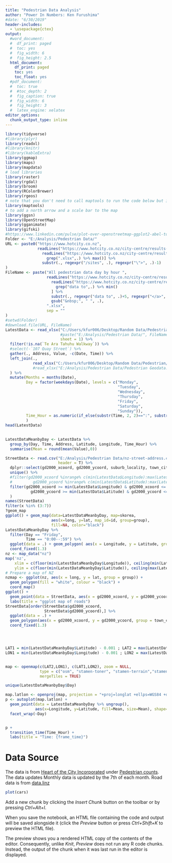 ---
title: "Pedestrian Data Analysis"
author: "Power In Numbers: Ken Furushima"
#date: "6/30/2019"
header-includes:
  - \usepackage{ctex}
output:
  #word_document:
  #  df_print: paged
  #  toc: yes
  #  fig_width: 6 
  #  fig_height: 2.5
  html_document:
    df_print: paged
    toc: yes
    toc_float: yes
  #pdf_document:
  #  toc: true
  #  #toc_depth: 2
  #  fig_caption: true
  #  fig_width: 6
  #  fig_height: 3
  #  latex_engine: xelatex
editor_options:
  chunk_output_type: inline
---


```{r results="hide", echo = FALSE, include=FALSE}
library(tidyverse)
#library(plyr)
library(readxl)
#library(knitr)
#library(kableExtra)
library(ggmap)
library(maps)
library(mapdata)
# load libraries
library(raster)
library(rgdal)
library(broom)
library(RColorBrewer)
library(rgeos)
# note that you don't need to call maptools to run the code below but it needs to be installed.
library(maptools)
# to add a north arrow and a scale bar to the map
library(ggsn)
library(OpenStreetMap)
library(gganimate)
library(gifski)
#https://www.linkedin.com/pulse/plot-over-openstreetmap-ggplot2-abel-tortosa-andreu/
Folder <- "E:/Analysis/Pedestrian Data/"
URL <- paste0("https://www.hotcity.co.nz",
              readLines("https://www.hotcity.co.nz/city-centre/results-and-statistics/pedestrian-counts")[
                readLines("https://www.hotcity.co.nz/city-centre/results-and-statistics/pedestrian-counts") %>%
                  grep(".xlsx",.) %>% max()] %>% 
                substr(., regexpr("/sites", .), regexpr("\">", .)-1)
)
FileName <- paste("All pedestrian data day by hour ",
                  readLines("https://www.hotcity.co.nz/city-centre/results-and-statistics/pedestrian-counts")[
                    readLines("https://www.hotcity.co.nz/city-centre/results-and-statistics/pedestrian-counts") %>%
                      grep("data to",.) %>% min()
                    ] %>% 
                    substr(., regexpr("data to", .)+5, regexpr("</a>", .)-1) %>% 
                    gsub("&nbsp;", " ", .),
                  ".xlsx",
                  sep = ""
)
#setwd(Folder)
#download.file(URL, FileName) 
LatestData <- read_xlsx("C:/Users/kfur006/Desktop/Random Data/Pedestrian/All pedestrian data day by hour to 30 June 2019.xlsx",
                        #paste("E:/Analysis/Pedestrian Data/", FileName, sep = ""),
                        sheet = 1) %>% 
  filter(!is.na(`Te Ara Tahuhu Walkway`)) %>%
  #select(-`107 Quay Street`) %>% 
  gather(., Address, Value, -c(Date, Time)) %>% 
  left_join(.,
            read_xlsx("C:/Users/kfur006/Desktop/Random Data/Pedestrian/Pedestrian Geodata.xlsx", sheet = 1)
            #read_xlsx("E:/Analysis/Pedestrian Data/Pedestrian Geodata.xlsx", sheet = 1),
  ) %>% 
  mutate(Months = months(Date),
         Day = factor(weekdays(Date), levels = c("Monday",
                                                 "Tuesday",
                                                 "Wednesday",
                                                 "Thursday",
                                                 "Friday",
                                                 "Saturday",
                                                 "Sunday")),
         Time_Hour = as.numeric(if_else(substr(Time, 2, 2)==":", substr(Time, 1, 1), substr(Time, 1, 2))),
         )
head(LatestData)

  
LatestDataMeanbyDay <- LatestData %>% 
  group_by(Day, Time, Address, Latitude, Longitude, Time_Hour) %>% 
  summarise(Mean = round(mean(Value),0))

StreetData <- read.csv("E:/Analysis/Pedestrian Data/nz-street-address.csv",
                       header = T) %>%
  dplyr::select(gd2000_xcoord, gd2000_ycoord, suburb_locality, town_city) %>% 
  unique() %>% 
  #filter(gd2000_xcoord %inrange% c(min(LatestData$Longitude):max(LatestData$Longitude)),
  #         gd2000_ycoord %inrange% c(min(LatestData$Latitude):max(LatestData$Latitude)),
  filter(gd2000_xcoord >= min(LatestData$Longitude) & gd2000_xcoord <= max(LatestData$Longitude) &
           gd2000_ycoord >= min(LatestData$Latitude) & gd2000_ycoord <= max(LatestData$Latitude)
  )
names(StreetData)
filter(x %in% (3:7))
?geom_map
ggplot() + geom_map(data=LatestDataMeanbyDay, map=skorea, 
                    aes(x=long, y=lat, map_id=id, group=group),
                    fill=NA, color="black")
LatestDataMeanbyDay %>% 
  filter(Day == "Friday",
         Time == "0:00--:59") %>% 
  ggplot(data = .) + geom_polygon( aes(x = Longitude, y = Latitude, group = Day)) + 
  coord_fixed(1.3)
nz <- map_data("nz")
map('nz',
    xlim = c(floor(min(LatestDataMeanbyDay$Longitude)), ceiling(min(LatestDataMeanbyDay$Longitude))),
    ylim = c(floor(min(LatestDataMeanbyDay$Latitude)), ceiling(max(LatestDataMeanbyDay$Latitude))))
# Prepare a map of NZ
nzmap <- ggplot(nz, aes(x = long, y = lat, group = group)) +
  geom_polygon(fill = "white", colour = "black") +
  coord_map()
ggplot() +
  geom_point(data = StreetData, aes(x = gd2000_xcoord, y = gd2000_ycoord, group = town_city)) +
  labs(title = "ggplot map of roads") 
StreetData[order(StreetData$gd2000_xcoord,
                 StreetData$gd2000_ycoord),] %>% 
  ggplot(data = .) + 
  geom_polygon(aes(x = gd2000_xcoord, y = gd2000_ycoord, group = town_city), fill = NA, color = "red") + 
  coord_fixed(1.3)




LAT1 = min(LatestDataMeanbyDay$Latitude) - 0.001 ; LAT2 = max(LatestDataMeanbyDay$Latitude) + 0.001
LON1 = min(LatestDataMeanbyDay$Longitude) - 0.001 ; LON2 = max(LatestDataMeanbyDay$Longitude) + 0.001


map <- openmap(c(LAT2,LON1), c(LAT1,LON2), zoom = NULL,
               type = c("osm", "stamen-toner", "stamen-terrain","stamen-watercolor", "esri","esri-topo")[6],
               mergeTiles = TRUE)

unique(LatestDataMeanbyDay$Day)

map.latlon <- openproj(map, projection = "+proj=longlat +ellps=WGS84 +datum=WGS84 +no_defs")
p <- autoplot(map.latlon) +
  geom_point(data = LatestDataMeanbyDay %>% ungroup(),
             aes(x=Longitude, y=Latitude, fill=Mean, size=Mean), shape=21) +
  facet_wrap(~Day)


p +
  transition_time(Time_Hour) +
  labs(title = "Time: {frame_time}")

```


# Data Source
The data is from [Heart of the City Incorporated](https://www.hotcity.co.nz/) under [Pedestrian counts](https://www.hotcity.co.nz/city-centre/results-and-statistics/pedestrian-counts).
The data updates Monthly data is updated by the 7th of each month.
Road data is from [data.linz](https://data.linz.govt.nz/layer/53353-nz-street-address/data/)


```{r}
plot(cars)
```

Add a new chunk by clicking the *Insert Chunk* button on the toolbar or by pressing *Ctrl+Alt+I*.

When you save the notebook, an HTML file containing the code and output will be saved alongside it (click the *Preview* button or press *Ctrl+Shift+K* to preview the HTML file).

The preview shows you a rendered HTML copy of the contents of the editor. Consequently, unlike *Knit*, *Preview* does not run any R code chunks. Instead, the output of the chunk when it was last run in the editor is displayed.
